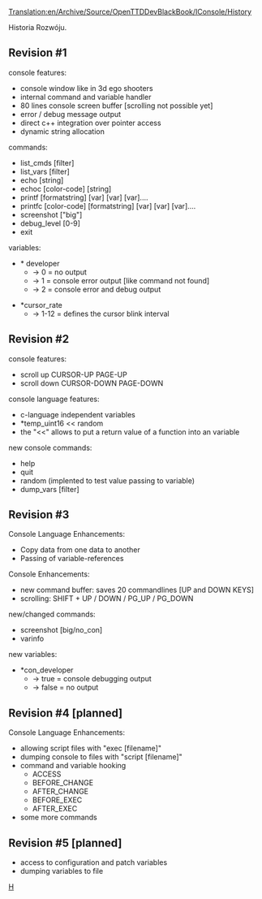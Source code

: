 [[Translation:en/Archive/Source/OpenTTDDevBlackBook/IConsole/History]]
 
<!--{{DevDoc}}-->{{pl/Development/Rozwój}}

Historia Rozwóju.

==Revision #1==
console features:
* console window like in 3d ego shooters
* internal command and variable handler
* 80 lines console screen buffer [scrolling not possible yet]
* error / debug message output
* direct c++ integration over pointer access
* dynamic string allocation

commands:
* list_cmds [filter]
* list_vars [filter]
* echo [string]
* echoc [color-code] [string]
* printf [formatstring] [var] [var] [var]....
* printfc [color-code] [formatstring] [var] [var] [var]....
* screenshot ["big"]
* debug_level [0-9]
* exit

variables:
* * developer
** -> 0 = no output
** -> 1 = console error output [like command not found]
** -> 2 = console error and debug output

* *cursor_rate
** -> 1-12 = defines the cursor blink interval

==Revision #2==
console features:
* scroll up CURSOR-UP PAGE-UP
* scroll down CURSOR-DOWN PAGE-DOWN

console language features:
* c-language independent variables
* *temp_uint16 << random
* the "<<" allows to put a return value of a function into an variable

new console commands:
* help
* quit
* random (implented to test value passing to variable)
* dump_vars [filter]

==Revision #3==
Console Language Enhancements:
* Copy data from one data to another
* Passing of variable-references

Console Enhancements:
* new command buffer: saves 20 commandlines [UP and DOWN KEYS]
* scrolling: SHIFT + UP / DOWN / PG_UP / PG_DOWN

new/changed commands:
* screenshot [big/no_con]
* varinfo

new variables:
* *con_developer
** -> true = console debugging output
** -> false = no output

==Revision #4 [planned]==
Console Language Enhancements:
* allowing script files with "exec [filename]"
* dumping console to files with "script [filename]"
* command and variable hooking
** ACCESS
** BEFORE_CHANGE
** AFTER_CHANGE
** BEFORE_EXEC
** AFTER_EXEC
* some more commands

==Revision #5 [planned]==
* access to configuration and patch variables
* dumping variables to file

<!--[[Category:OpenTTDDevBlackBook|H]]--> [[Category:pl/Archive/Source/OpenTTDDevBlackBook|H]]